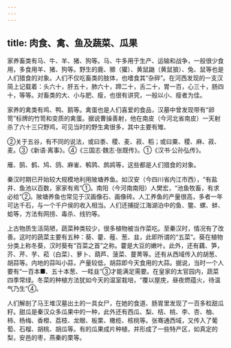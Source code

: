 ```yaml
---
---
---
```

title: 肉食、禽、鱼及蔬菜、瓜果
---



家养畜类有马、牛、羊、猪、狗等。马、牛多用于生产、运输和战争，一般很少食用，多食用羊、猪、狗等。野生的鹿、豲（獾）、黄鼠鼬（黄鼠狼）、兔、鼠等也是人们猎食的对象。人们不仅吃畜类的肢体，也嗜食其“杂碎”。在河西发现的一支汉简上记载着：头六十，肝五十，肺六十，蹄二十，舌二十，胃一百，心三十，肠四十，等等。对畜类的大、小与肥、瘦，也很有讲究，一般以小、瘦者为佳。

家养的禽类有鸡、鸭、鹅等。禽蛋也是人们喜爱的食品，汉墓中曾发现带有“卵笥”标牌的竹笥和变质的禽蛋。据说曹操善射，他在南皮（今河北省南皮）一天射杀了六十三只野鸡，可见当时的野生禽很多，其中主要有雉、

②关于五谷，有不同的说法，或曰黍、稷、麦、菽、稻；或曰粟、稷、麻、菽、麦。③《新语·离事》。④《三国志·魏志·张既传》。①《汉书·公孙弘传》。

雁、鹄、鹤、鸠、鸽、麻雀、鹌鹑、鹧鸪等，这些都是人们猎食的对象。

秦汉时期已开始较大规模地利用陂塘养鱼。如汉安（今四川省内江市西），“有盐井、鱼池以百数，家家有焉”①。南阳（今河南南阳）人樊宏，“池鱼牧畜，有求必给”②。陂塘养鱼也常见于汉画像石、画像砖。人工养鱼的产量很高，多者一年可达千石，与一个千户侯的收入相当。人们还捕捉江海湖泊中的鱼、鳖、螺、蚌、蛤等，方法有网捞、毒杀、线钓等。

上古物质生活简陋，蔬菜种类较少，很多植物被当作菜吃。至秦汉时，情况有了改善。这时的蔬菜主要有五种：葵、藿、薤、葱、韭，此即所谓的“五菜”。葵在植物分类上称冬葵，汉时葵有“百菜之首”之称。藿是大豆的嫩叶。此外，还有藕、笋，芥、芹、芋、菘（白菜）、萝卜、葫芦、菠菜、蔓菁等。还有从西域传入的胡葱、胡蒜等。内地的蒜叫小蒜，产量较低，胡蒜即今天食用的大蒜。据说，当时一个人要有“一百本■、五十本葱、一畦韭”③才能满足需要。在皇家的太官园内，蔬菜四季常绿。冬菜的种植方法犹如今天的温室栽培，“覆以屋庑，昼夜燃蕴火，待温气乃生”④。

人们解剖了马王堆汉墓出土的一具女尸，在她的食道、肠胃里发现了一百多粒甜瓜籽。甜瓜是秦汉众多瓜果中的一种，此外还有西瓜、梨、桔、桃、李、杏、柚、柿、杨梅、香橙、荔枝、龙眼、板栗、橄榄、核桃等。张骞通西域，又传入了葡萄、石榴、胡桃、胡瓜等。有的瓜果成片种植，并形成了一些特产区，如真定的梨，安邑的枣，燕秦的栗等。